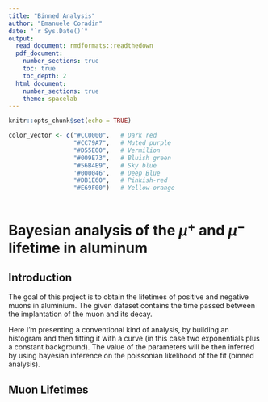 ```yaml
---
title: "Binned Analysis"
author: "Emanuele Coradin"
date: "`r Sys.Date()`"
output: 
  read_document: rmdformats::readthedown
  pdf_document:
    number_sections: true
    toc: true
    toc_depth: 2
  html_document:
    number_sections: true
    theme: spacelab
---
```


```r
knitr::opts_chunk$set(echo = TRUE)

color_vector <- c("#CC0000",   # Dark red
                  "#CC79A7",   # Muted purple
                  "#D55E00",   # Vermilion
                  "#009E73",   # Bluish green
                  "#56B4E9",   # Sky blue
                  '#000046',   # Deep Blue
                  "#DB1E60",   # Pinkish-red
                  "#E69F00")   # Yellow-orange

```

```r

```

# Bayesian analysis of the $\mu^+$ and $\mu^-$ lifetime in aluminum

## Introduction

The goal of this project is to obtain the lifetimes of positive and negative muons in aluminium. The given dataset contains the time passed between the implantation of the muon and its decay. 

Here I'm presenting a conventional kind of analysis, by building an histogram and then fitting it with a curve (in this case two exponentials plus a constant background). The value of the parameters will be then inferred by using bayesian inference on the poissonian likelihood of the fit (binned analysis).

## Muon Lifetimes
